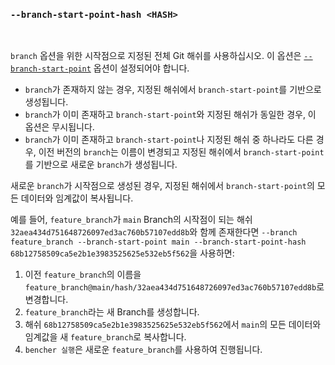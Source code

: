 ### `--branch-start-point-hash <HASH>`

<br />

`branch` 옵션을 위한 시작점으로 지정된 전체 Git 해쉬를 사용하십시오.
이 옵션은 [`--branch-start-point`][branch start point] 옵션이 설정되어야 합니다.

- `branch`가 존재하지 않는 경우, 지정된 해쉬에서 `branch-start-point`를 기반으로 생성됩니다.
- `branch`가 이미 존재하고 `branch-start-point`와 지정된 해쉬가 동일한 경우,
  이 옵션은 무시됩니다.
- `branch`가 이미 존재하고 `branch-start-point`나 지정된 해쉬 중 하나라도 다른 경우,
  이전 버전의 `branch`는 이름이 변경되고
  지정된 해쉬에서 `branch-start-point`를 기반으로 새로운 `branch`가 생성됩니다.

새로운 `branch`가 시작점으로 생성된 경우,
지정된 해쉬에서 `branch-start-point`의 모든 데이터와 임계값이 복사됩니다.

예를 들어, `feature_branch`가 `main` Branch의 시작점이 되는 해쉬 `32aea434d751648726097ed3ac760b57107edd8b`와 함께 존재한다면
`--branch feature_branch --branch-start-point main --branch-start-point-hash 68b12758509ca5e2b1e3983525625e532eb5f562`을 사용하면:

1. 이전 `feature_branch`의 이름을 `feature_branch@main/hash/32aea434d751648726097ed3ac760b57107edd8b`로 변경합니다.
2. `feature_branch`라는 새 Branch를 생성합니다.
3. 해쉬 `68b12758509ca5e2b1e3983525625e532eb5f562`에서 `main`의 모든 데이터와 임계값을 새 `feature_branch`로 복사합니다.
4. `bencher 실행`은 새로운 `feature_branch`를 사용하여 진행됩니다.

[start point]: /ko/docs/explanation/benchmarking/#start-point

[branch start point]: #--branch-start-point-branch
